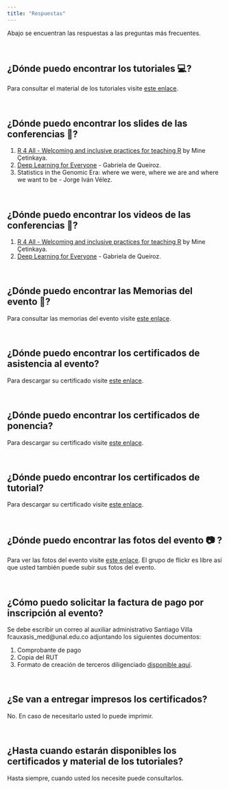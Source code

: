 ```yaml
---
title: "Respuestas"
---
```

Abajo se encuentran las respuestas a las preguntas más frecuentes.

<br/>

## ¿Dónde puedo encontrar los tutoriales 💻?

Para consultar el material de los tutoriales visite [este enlace](https://github.com/rdaymedellin/tutoriales_Rday_2019).

<br/>

## ¿Dónde puedo encontrar los slides de las conferencias 🎤?

1. [R 4 All - Welcoming and inclusive practices for teaching R](https://speakerdeck.com/minecr/r4all-welcoming-plus-inclusive-practices-for-teaching-r-b1f4cbcf-64af-4110-94f7-c465020add1d) by Mine Çetinkaya.
2. [Deep Learning for Everyone](https://speakerdeck.com/kroz/deep-learning-for-everyone-rday-medellin) - Gabriela de Queiroz.
3. Statistics in the Genomic Era: where we were, where we are and where we want to be - Jorge Iván Vélez.

<br/>

## ¿Dónde puedo encontrar los videos de las conferencias 🎥?

1. [R 4 All - Welcoming and inclusive practices for teaching R](https://youtu.be/YUYKA99CNR4) by Mine Çetinkaya.
2. [Deep Learning for Everyone]() - Gabriela de Queiroz.

<br/>

## ¿Dónde puedo encontrar las Memorias del evento 📓?

Para consultar las memorias del evento visite [este enlace](https://rdaymedellin.github.io/documentos/Memorias/Memorias_Rday_Medellin.pdf).

<br/>

## ¿Dónde puedo encontrar los certificados de asistencia al evento?

Para descargar su certificado visite [este enlace](https://rdaymedellin.github.io/documentos/Certificados/Certificado_asistencia.pdf).

<br/>

## ¿Dónde puedo encontrar los certificados de ponencia?

Para descargar su certificado visite [este enlace](https://rdaymedellin.github.io/documentos/Certificados/Certificado_ponencia.pdf).

<br/>

## ¿Dónde puedo encontrar los certificados de tutorial?

Para descargar su certificado visite [este enlace](https://rdaymedellin.github.io/documentos/Certificados/Certificado_tutorial.pdf).

<br/>

## ¿Dónde puedo encontrar las fotos del evento 📷 ?

Para ver las fotos del evento visite [este enlace](https://www.flickr.com/groups/14679496@N23/). El grupo de flickr es libre así que usted también puede subir sus fotos del evento.

<br/>

## ¿Cómo puedo solicitar la factura de pago por inscripción al evento?

Se debe escribir un correo al auxiliar administrativo Santiago Villa fcauxasis_med@unal.edu.co adjuntando los siguientes documentos:

1. Comprobante de pago
2. Copia del RUT
3. Formato de creación de terceros diligenciado [disponible aquí](https://rdaymedellin.github.io/documentos/creacion_terceros.pdf).

<br/>

## ¿Se van a entregar impresos los certificados?

No. En caso de necesitarlo usted lo puede imprimir.

<br/>

## ¿Hasta cuando estarán disponibles los certificados y material de los tutoriales?

Hasta siempre, cuando usted los necesite puede consultarlos.
